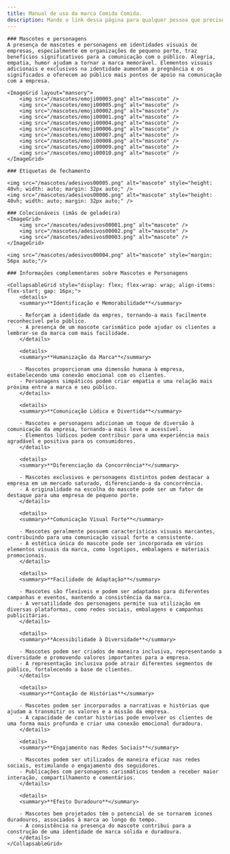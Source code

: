 ```yaml
---
title: Manual de uso da marca Comida Comida.
description: Mande o link dessa página para qualquer pessoa que precise usar a marca.
---
```


<WithLenis>

    ### Mascotes e personagens
    A presença de mascotes e personagens em identidades visuais de empresas, especialmente em organizações de pequeno porte, traz benefícios significativos para a comunicação com o público. Alegria, empatia, humor ajudam a tornar a marca memorável. Elementos visuais adicionais e exclusivos na identidade aumentam a pregnância e os significados e oferecem ao público mais pontos de apoio na comunicação com a empresa.

    <ImageGrid layout="mansory">
        <img src="/mascotes/emoji00003.png" alt="mascote" />
        <img src="/mascotes/emoji00005.png" alt="mascote" />
        <img src="/mascotes/emoji00002.png" alt="mascote" />
        <img src="/mascotes/emoji00001.png" alt="mascote" />
        <img src="/mascotes/emoji00004.png" alt="mascote" />
        <img src="/mascotes/emoji00006.png" alt="mascote" />
        <img src="/mascotes/emoji00007.png" alt="mascote" />
        <img src="/mascotes/emoji00008.png" alt="mascote" />
        <img src="/mascotes/emoji00009.png" alt="mascote" />
        <img src="/mascotes/emoji00010.png" alt="mascote" />
    </ImageGrid>

    ### Etiquetas de fechamento

    <img src="/mascotes/adesivos00005.png" alt="mascote" style="height: 40vh; width: auto; margin: 32px auto;" />
    <img src="/mascotes/adesivos00006.png" alt="mascote" style="height: 40vh; width: auto; margin: 32px auto;" />

    ### Colecionáveis (imãs de geladeira)
    <ImageGrid>
        <img src="/mascotes/adesivos00001.png" alt="mascote" />
        <img src="/mascotes/adesivos00002.png" alt="mascote" />
        <img src="/mascotes/adesivos00003.png" alt="mascote" />
    </ImageGrid>

    <img src="/mascotes/adesivos00004.png" alt="mascote" style="margin: 56px auto;"/>

    ### Informações complementares sobre Mascotes e Personagens

    <CollapsableGrid style="display: flex; flex-wrap: wrap; align-items: flex-start; gap: 16px;">
        <details>
        <summary>**Identificação e Memorabilidade**</summary>

        - Reforçam a identidade da empres, tornando-a mais facilmente reconhecível pelo público.
        - A presença de um mascote carismático pode ajudar os clientes a lembrar-se da marca com mais facilidade.
        </details>

        <details>
        <summary>**Humanização da Marca**</summary>

        - Mascotes proporcionam uma dimensão humana à empresa, estabelecendo uma conexão emocional com os clientes.
        - Personagens simpáticos podem criar empatia e uma relação mais próxima entre a marca e seu público.
        </details>

        <details>
        <summary>**Comunicação Lúdica e Divertida**</summary>

        - Mascotes e personagens adicionam um toque de diversão à comunicação da empresa, tornando-a mais leve e acessível.
        - Elementos lúdicos podem contribuir para uma experiência mais agradável e positiva para os consumidores.
        </details>

        <details>
        <summary>**Diferenciação da Concorrência**</summary>

        - Mascotes exclusivos e personagens distintos podem destacar a empresa em um mercado saturado, diferenciando-a da concorrência.
        - A originalidade na escolha do mascote pode ser um fator de destaque para uma empresa de pequeno porte.
        </details>

        <details>
        <summary>**Comunicação Visual Forte**</summary>

        - Mascotes geralmente possuem características visuais marcantes, contribuindo para uma comunicação visual forte e consistente.
        - A estética única do mascote pode ser incorporada em vários elementos visuais da marca, como logotipos, embalagens e materiais promocionais.
        </details>

        <details>
        <summary>**Facilidade de Adaptação**</summary>

        - Mascotes são flexíveis e podem ser adaptados para diferentes campanhas e eventos, mantendo a consistência da marca.
        - A versatilidade dos personagens permite sua utilização em diversas plataformas, como redes sociais, embalagens e campanhas publicitárias.
        </details>

        <details>
        <summary>**Acessibilidade à Diversidade**</summary>

        - Mascotes podem ser criados de maneira inclusiva, representando a diversidade e promovendo valores importantes para a empresa.
        - A representação inclusiva pode atrair diferentes segmentos de público, fortalecendo a base de clientes.
        </details>

        <details>
        <summary>**Contação de Histórias**</summary>

        - Mascotes podem ser incorporados a narrativas e histórias que ajudam a transmitir os valores e a missão da empresa.
        - A capacidade de contar histórias pode envolver os clientes de uma forma mais profunda e criar uma conexão emocional duradoura.
        </details>

        <details>
        <summary>**Engajamento nas Redes Sociais**</summary>

        - Mascotes podem ser utilizados de maneira eficaz nas redes sociais, estimulando o engajamento dos seguidores.
        - Publicações com personagens carismáticos tendem a receber maior interação, compartilhamento e comentários.
        </details>

        <details>
        <summary>**Efeito Duradouro**</summary>

        - Mascotes bem projetados têm o potencial de se tornarem ícones duradouros, associados à marca ao longo do tempo.
        - A consistência na presença do mascote contribui para a construção de uma identidade de marca sólida e duradoura.
        </details>
    </CollapsableGrid>

</WithLenis>